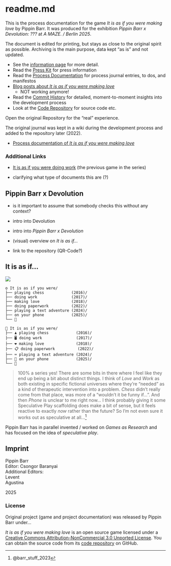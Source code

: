 # readme.md {.unnumbered}

This is the process documentation for the game *It is as if you were making love* by Pippin Barr. It was produced for the exhibition *Pippin Barr x Devolution: ???* at *A MAZE. / Berlin 2025*.

The document is edited for printing, but stays as close to the original spirit as possible. Archiving is the main purpose, data kept "as is" and not updated.

* See the [information page](info/) for more detail.
* Read the [Press Kit](../press) for press information
* Read the [Process Documentation](../process) for process journal entries, to dos, and manifestos
- [Blog posts about _It is as if you were making love_](https://www.pippinbarr.com/search.html?q=%22It%20is%20as%20if%20you%20were%20making%20love%22)
    - NOT working anymore!
* Read the [Commit History](https://github.com/pippinbarr/itisasifyouweremakinglove/commits/master) for detailed, moment-to-moment insights into the development process
* Look at the [Code Repository](https://github.com/pippinbarr/itisasifyouweremakinglove) for source code etc.

Open the original Repository for the "real" experience.

The original journal was kept in a wiki during the development process and added to the repository later (2022).

- [Process documentation of _It is as if you were making love_](https://github.com/pippinbarr/itisasifyouweremakinglove/wiki)

### Additional Links

- [It is as if you were doing work](http://www.pippinbarr.com/games/2017/07/03/it-is-as-if-you-were-doing-work.html) (the previous game in the series)

- clarifying what type of documents this are (?)

## Pippin Barr x Devolution

- is it important to assume that somebody checks this without any context?
- intro into Devolution
- intro into *Pippin Barr x Devolution*

- (visual) overview on *It is as if...*
- link to the repository (QR-Code?)


## It is as if...

![](../sharedContent/timeline_itisasif.png)

```
o It is as if you were/
├── playing chess            (2016)/
├── doing work               (2017)/
├── making love              (2018)/
├── doing paperwork          (2022)/
├── playing a text adventure (2024)/
├── on your phone            (2025)/
└── 🌱
```

```
🌱 It is as if you were/
├── ♟️ playing chess            (2016)/
├── 🖥️ doing work               (2017)/
├── ❤️ making love              (2018)/
├── 📋 doing paperwork          (2022)/
├── ⌨️ playing a text adventure (2024)/
├── 📱 on your phone            (2025)/
└── 🌸
```

> 100% a series yes! There are some bits in there where I feel like they end up being a bit about distinct things. I think of *Love* and *Work* as both existing in specific fictional universes where they're "needed" as a kind of therapeutic intervention into a problem. *Chess* didn't really come from that place, was more of a "wouldn't it be funny if...". And then *Phone* is unclear to me right now... I think probably giving it some Speculative Play scaffolding does make a bit of sense, but it feels reactive to exactly *now* rather than the future? So I'm not even sure it works out as speculative at all...^[@barr_stuff_2023]

Pippin Barr has in parallel invented / worked on *Games as Research* 
and has focused on the idea of *speculative play*.

## Imprint

Pippin Barr  
Editor: Csongor Baranyai  
Additional Editors:  
Levent  
Agustina  

2025

### License

Original project (game and project documentation) was released by Pippin Barr under...

_It is as if you were making love_ is an open source game licensed under a [Creative Commons Attribution-NonCommercial 3.0 Unported License](http://creativecommons.org/licenses/by-nc/3.0/). You can obtain the source code from its [code repository](https://github.com/pippinbarr/itisasifyouweremakinglove) on GitHub.

